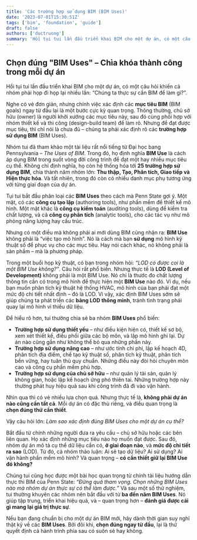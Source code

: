 ```yaml
---
title: 'Các trường hợp sử dụng BIM (BIM Uses)'
date: '2023-07-01T15:30:51Z'
tags: ['bim', 'foundation', 'guide']
draft: false
authors: ['ductruong']
summary: 'Hồi tụi tui lần đầu triển khai BIM cho một dự án, có một câu hỏi khiến cả nhóm phải họp đi họp lại nhiều lần: “Chúng ta thực sự cần BIM để làm gì?”.'
---
```


## Chọn đúng "BIM Uses" – Chìa khóa thành công trong mỗi dự án

Hồi tụi tui lần đầu triển khai BIM cho một dự án, có một câu hỏi khiến cả nhóm phải họp đi họp lại nhiều lần: “Chúng ta thực sự cần BIM để làm gì?”.

Nghe có vẻ đơn giản, nhưng chính việc xác định các **mục tiêu BIM** (BIM goals) ngay từ đầu lại là một bước cực kỳ quan trọng. Thông thường, chủ sở hữu (owner) là người khởi xướng các mục tiêu này, sau đó cùng phối hợp với nhóm thiết kế và thi công (design-build team) để làm rõ. Nhưng để đạt được mục tiêu, thì chỉ nói là chưa đủ – chúng ta phải xác định rõ các **trường hợp sử dụng BIM** (BIM Uses).

Nhóm tui đã tham khảo một tài liệu rất nổi tiếng từ Đại học bang Pennsylvania – _The Uses of BIM_. Trong đó, họ định nghĩa **BIM Use** là cách áp dụng BIM trong suốt vòng đời công trình để đạt một hay nhiều mục tiêu cụ thể. Không chỉ định nghĩa, họ còn hệ thống hóa tới **25 trường hợp sử dụng BIM**, chia thành năm nhóm lớn: **Thu thập, Tạo, Phân tích, Giao tiếp và Hiện thực hóa**. Và tất nhiên, trong đó còn có nhiều danh mục phụ tương ứng với từng giai đoạn của dự án.

Tụi tui bắt đầu phân loại các **BIM Uses** theo cách mà Penn State gợi ý. Một mặt, có các **công cụ tạo lập** (authoring tools), như phần mềm để thiết kế mô hình. Một mặt khác là **công cụ kiểm toán** (auditing tools), dùng để kiểm tra chất lượng, và cả **công cụ phân tích** (analytic tools), cho các tác vụ như mô phỏng năng lượng hay cấu trúc.

Nhưng có một điều mà không phải ai mới dùng BIM cũng nhận ra: **BIM Use** không phải là “việc tạo mô hình”. Nó là cách mà bạn **sử dụng** mô hình kỹ thuật số để phục vụ cho các mục tiêu. Hay nói cách khác, nó không phải là sản phẩm – mà là phương pháp.

Trong một buổi họp kỹ thuật, có bạn trong nhóm hỏi: _“LOD có được coi là một BIM Use không?”_. Câu hỏi rất phổ biến. Nhưng thực tế là **LOD (Level of Development)** không phải là một BIM Use. Nó chỉ là thước đo chất lượng thông tin cần có trong mô hình để thực hiện một **BIM Use** nào đó. Ví dụ, nếu bạn muốn phân tích kỹ thuật hệ thống HVAC, mô hình của bạn phải đạt một mức độ chi tiết nhất định – đó là LOD. Vì vậy, xác định BIM Uses sớm sẽ giúp chúng ta phát triển các **bảng LOD thông minh**, tránh tình trạng phải quay lại mô hình vì thiếu dữ liệu.

Để hiểu rõ hơn, tui thường chia sẻ ba nhóm **BIM Uses** phổ biến:

- **Trường hợp sử dụng thiết yếu** – như điều kiện hiện có, thiết kế sơ bộ, xem xét thiết kế, điều phối giữa các bộ môn, và lập mô hình ghi lại. Dự án nào cũng gần như không thể bỏ qua những phần này.
- **Trường hợp sử dụng nâng cao** – như ước tính chi phí, lập kế hoạch 4D, phân tích địa điểm, chế tạo kỹ thuật số, phân tích kỹ thuật, phân tích bền vững, hay tuân thủ quy chuẩn. Những điều này đòi hỏi chuyên môn cao và công cụ phần mềm phù hợp.
- **Trường hợp sử dụng của chủ sở hữu** – như quản lý tài sản, quản lý không gian, hoặc lập kế hoạch ứng phó thiên tai. Những trường hợp này thường phát huy hiệu quả sau khi công trình đã đi vào vận hành.

Nhìn qua thì có vẻ nhiều lựa chọn quá. Nhưng thực tế là, **không phải dự án nào cũng cần tất cả**. Mỗi dự án có đặc thù riêng, và điều quan trọng là **chọn đúng thứ cần thiết**.

Vậy câu hỏi lớn: _Làm sao xác định đúng BIM Uses cho một dự án cụ thể?_

Bắt đầu từ chính những người đưa ra yêu cầu – chủ sở hữu hoặc các bên liên quan. Họ xác định những mục tiêu nào họ muốn đạt được. Sau đó, nhóm dự án mô tả cụ thể dữ liệu cần có, **ở giai đoạn nào**, và **mức độ chi tiết ra sao** (LOD). Từ đó, cả nhóm thảo luận: Ai sẽ tạo dữ liệu? Ai sử dụng? Ai vận hành phần mềm mô hình? Và quan trọng – **có cần thiết giữ lại BIM Use đó không?**

Chúng tui cũng học được một bài học quan trọng từ chính tài liệu hướng dẫn thực thi BIM của Penn State: _“Đừng quá tham vọng. Chọn những BIM Uses nào mà nhóm dự án thực sự có thể làm được.”_ Và sau một số thử nghiệm, tui thường khuyên các nhóm nên bắt đầu với từ **ba đến năm BIM Uses**. Nó giúp tập trung, triển khai hiệu quả, và – quan trọng hơn – **đánh giá được cái gì mang lại giá trị thực sự**.

Nếu bạn đang chuẩn bị cho một dự án BIM mới, hãy dành thời gian suy nghĩ thật kỹ về các **BIM Uses**. Bởi đôi khi, **chọn đúng ngay từ đầu**, lại là thứ quyết định cả hành trình phía sau có suôn sẻ hay không.
